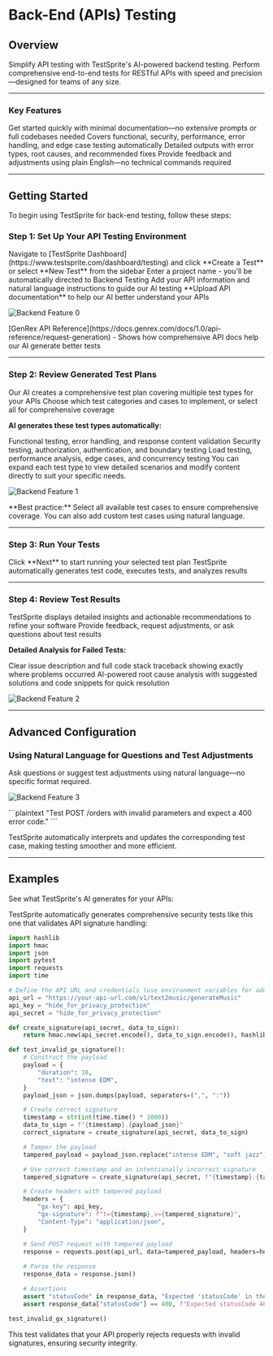 
# Back-End (APIs) Testing

## Overview


Simplify API testing with TestSprite's AI-powered backend testing. Perform comprehensive end-to-end tests for RESTful APIs with speed and precision—designed for teams of any size.


---

### Key Features

<CardGroup cols={2}>
  <Card title="Fast Setup" icon="rocket">
    Get started quickly with minimal documentation—no extensive prompts or full codebases needed
  </Card>
  <Card title="Comprehensive Testing" icon="shield-check">
    Covers functional, security, performance, error handling, and edge case testing automatically
  </Card>
</CardGroup>

<CardGroup cols={2}>
  <Card title="Smart Reports" icon="chart-bar">
    Detailed outputs with error types, root causes, and recommended fixes
  </Card>
  <Card title="Natural Language" icon="message">
    Provide feedback and adjustments using plain English—no technical commands required
  </Card>
</CardGroup>

---

## Getting Started

To begin using TestSprite for back-end testing, follow these steps:


### Step 1: Set Up Your API Testing Environment

<Steps>
  <Step title="Create New Test">
    Navigate to [TestSprite Dashboard](https://www.testsprite.com/dashboard/testing) and click **Create a Test** or select **New Test** from the sidebar
  </Step>
  <Step title="Name Your Project">
    Enter a project name - you'll be automatically directed to Backend Testing
  </Step>
  <Step title="Provide API Details">
    Add your API information and natural language instructions to guide our AI testing
  </Step>
  <Step title="Upload Documentation (Optional)">
    <span style={{ color: "#10A363" }}> **Upload API documentation**</span> to help our AI better understand your APIs
  </Step>
</Steps>

![Backend Feature 0](/images/backend-feature-0.svg)

<Accordion title="Example API Documentation">
[GenRex API Reference](https://docs.genrex.com/docs/1.0/api-reference/request-generation) - Shows how comprehensive API docs help our AI generate better tests
</Accordion>


---

### Step 2: Review Generated Test Plans

<Steps>
  <Step title="Review AI Generated Test Plan">
    Our AI creates a comprehensive test plan covering multiple test types for your APIs
  </Step>
  <Step title="Select Test Categories">
    Choose which test categories and cases to implement, or select all for comprehensive coverage
  </Step>
</Steps>


**AI generates these test types automatically:**

<CardGroup cols={3}>
  <Card title="Core Testing">
    Functional testing, error handling, and response content validation
  </Card>
  <Card title="Security & Auth">
    Security testing, authorization, authentication, and boundary testing
  </Card>
  <Card title="Performance">
    Load testing, performance analysis, edge cases, and concurrency testing
  </Card>
</CardGroup>

<Info>
You can expand each test type to view detailed scenarios and modify content directly to suit your specific needs.
</Info>

![Backend Feature 1](/images/backend-feature-1.svg)

<Tip>
**Best practice:** Select all available test cases to ensure comprehensive coverage. You can also add custom test cases using natural language.
</Tip>


---

### Step 3: Run Your Tests

<Steps>
  <Step title="Initiate Test Execution">
    Click **Next** to start running your selected test plan
  </Step>
  <Step title="AI Generates & Executes">
    TestSprite automatically generates test code, executes tests, and analyzes results
  </Step>
</Steps>


---

### Step 4: Review Test Results

<Steps>
  <Step title="View Execution Report">
    TestSprite displays detailed insights and actionable recommendations to refine your software
  </Step>
  <Step title="Interact with AI Chatbot">
    Provide feedback, request adjustments, or ask questions about test results
  </Step>
</Steps>


**Detailed Analysis for Failed Tests:**

<CardGroup cols={2}>
  <Card title="Error & Trace" icon="magnifying-glass">
    Clear issue description and full code stack traceback showing exactly where problems occurred
  </Card>
  <Card title="Cause & Fix" icon="wrench">
    AI-powered root cause analysis with suggested solutions and code snippets for quick resolution
  </Card>
</CardGroup>

![Backend Feature 2](/images/backend-feature-2.svg)


---

## Advanced Configuration

### Using Natural Language for Questions and Test Adjustments

<Info>
Ask questions or suggest test adjustments using natural language—no specific format required.
</Info>


![Backend Feature 3](/images/backend-feature-3.svg)

<Accordion title="Example Natural Language Request">
```plaintext
"Test POST /orders with invalid parameters and expect a 400 error code."
```

TestSprite automatically interprets and updates the corresponding test case, making testing smoother and more efficient.
</Accordion>


---

## Examples

See what TestSprite's AI generates for your APIs:


<Accordion title="Example: Security Test for API Signature Validation">
TestSprite automatically generates comprehensive security tests like this one that validates API signature handling:


```python filename="test_api_security.py" copy
import hashlib
import hmac
import json
import pytest
import requests
import time

# Define the API URL and credentials (use environment variables for added security)
api_url = "https://your-api-url.com/v1/text2music/generateMusic"
api_key = "hide_for_privacy_protection"
api_secret = "hide_for_privacy_protection"

def create_signature(api_secret, data_to_sign):
    return hmac.new(api_secret.encode(), data_to_sign.encode(), hashlib.sha256).hexdigest()

def test_invalid_gx_signature():
    # Construct the payload
    payload = {
        "duration": 10,
        "text": "intense EDM",
    }
    payload_json = json.dumps(payload, separators=(",", ":"))

    # Create correct signature
    timestamp = str(int(time.time() * 1000))
    data_to_sign = f"{timestamp}.{payload_json}"
    correct_signature = create_signature(api_secret, data_to_sign)

    # Tamper the payload
    tampered_payload = payload_json.replace("intense EDM", "soft jazz")

    # Use correct timestamp and an intentionally incorrect signature
    tampered_signature = create_signature(api_secret, f"{timestamp}.{tampered_payload}")

    # Create headers with tampered payload
    headers = {
        "gx-key": api_key,
        "gx-signature": f"t={timestamp},v={tampered_signature}",
        "Content-Type": "application/json",
    }

    # Send POST request with tampered payload
    response = requests.post(api_url, data=tampered_payload, headers=headers)
    
    # Parse the response
    response_data = response.json()

    # Assertions
    assert "statusCode" in response_data, "Expected 'statusCode' in the response"
    assert response_data["statusCode"] == 400, f"Expected statusCode 400, got {response_data['statusCode']}"

test_invalid_gx_signature()
```


This test validates that your API properly rejects requests with invalid signatures, ensuring security integrity.
</Accordion>